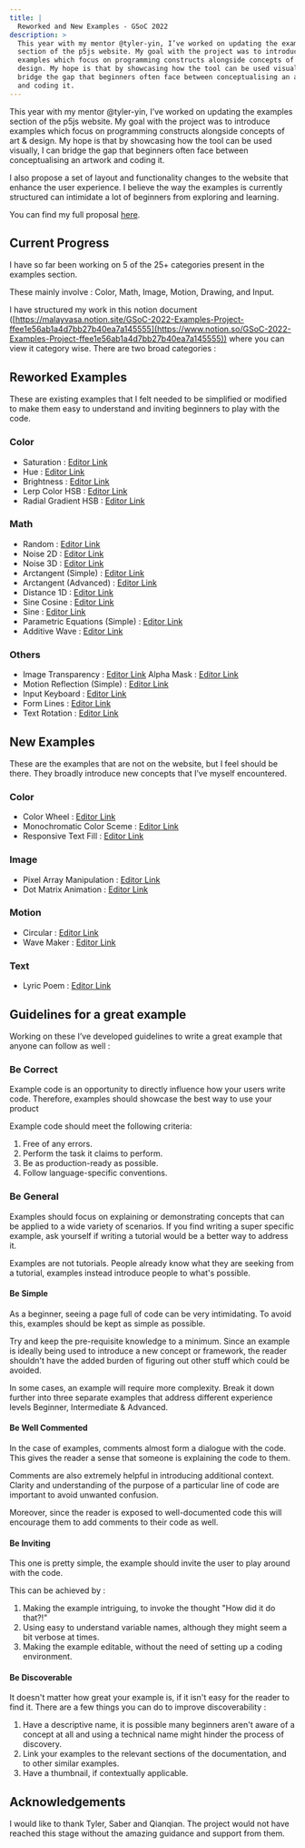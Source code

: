 ```yaml
---
title: |
  Reworked and New Examples - GSoC 2022
description: >
  This year with my mentor @tyler-yin, I’ve worked on updating the examples
  section of the p5js website. My goal with the project was to introduce
  examples which focus on programming constructs alongside concepts of art &
  design. My hope is that by showcasing how the tool can be used visually, I can
  bridge the gap that beginners often face between conceptualising an artwork
  and coding it.
---
```



This year with my mentor @tyler-yin, I’ve worked on updating the examples section of the p5js website. My goal with the project was to introduce examples which focus on programming constructs alongside concepts of art & design. My hope is that by showcasing how the tool can be used visually, I can bridge the gap that beginners often face between conceptualising an artwork and coding it.

I also propose a set of layout and functionality changes to the website that enhance the user experience. I believe the way the examples is currently structured can intimidate a lot of beginners from exploring and learning.

You can find my full proposal [here](https://summerofcode.withgoogle.com/media/user/bad5e07f0969/proposal/gAAAAABjD1624v_zls-M-HNtpmsqjHRz0xzwXQuSzMLP3JgcdJ2uEMqJ5r4URH1Gk4qmJFMhS3f2zuuAvFglM-TFS2VWbtQGjccnF3FzmW6FwG1T4l6Y9I4=.pdf).

## Current Progress

I have so far been working on 5 of the 25+ categories present in the examples section.

These mainly involve : Color, Math, Image, Motion, Drawing, and Input.

I have structured my work in this notion document ([https://malayvasa.notion.site/GSoC-2022-Examples-Project-ffee1e56ab1a4d7bb27b40ea7a145555](https://www.notion.so/GSoC-2022-Examples-Project-ffee1e56ab1a4d7bb27b40ea7a145555)) where you can view it category wise. There are two broad categories :

## Reworked Examples

These are existing examples that I felt needed to be simplified or modified to make them easy to understand and inviting beginners to play with the code.

### Color

* Saturation : [Editor Link](https://editor.p5js.org/malayvasa2001/sketches/D_diJGx3z)
* Hue : [Editor Link](https://editor.p5js.org/malayvasa2001/sketches/cp-vOyVaN)
* Brightness : [Editor Link](https://editor.p5js.org/malayvasa2001/sketches/ePCMD0Qva)
* Lerp Color HSB : [Editor Link](https://editor.p5js.org/malayvasa2001/sketches/MXJuQ6PXQ)
* Radial Gradient HSB : [Editor Link](https://editor.p5js.org/malayvasa2001/sketches/oLbAZAYiu)

### Math

* Random : [Editor Link](https://editor.p5js.org/malayvasa2001/sketches/q4UHuGgOf)
* Noise 2D : [Editor Link](https://editor.p5js.org/malayvasa2001/sketches/vMJrphk9M)
* Noise 3D : [Editor Link](https://editor.p5js.org/malayvasa2001/sketches/lk1oVQzbx)
* Arctangent (Simple) : [Editor Link](https://editor.p5js.org/malayvasa2001/sketches/jaiw_N5sb)
* Arctangent (Advanced) : [Editor Link](https://editor.p5js.org/malayvasa2001/sketches/2yRK0w1q6)
* Distance 1D : [Editor Link](https://editor.p5js.org/malayvasa2001/sketches/UL3NmUPa6)
* Sine Cosine : [Editor Link](https://editor.p5js.org/malayvasa2001/sketches/pGHOS_8ks)
* Sine : [Editor Link](https://editor.p5js.org/malayvasa2001/sketches/fP-4RSNHR)
* Parametric Equations (Simple) : [Editor Link](https://editor.p5js.org/malayvasa/sketches/7oeYm1cPy)
* Additive Wave : [Editor Link](https://editor.p5js.org/malayvasa2001/sketches/O_mktBiqU)

### Others

* Image
  Transparency : [Editor Link](https://editor.p5js.org/malayvasa2001/sketches/FHFm3jHQv)
  Alpha Mask : [Editor Link](https://editor.p5js.org/malayvasa2001/sketches/CARbnWpzw)
* Motion
  Reflection (Simple) : [Editor Link](https://editor.p5js.org/malayvasa2001/sketches/jtmKm8sRx)
* Input
  Keyboard : [Editor Link](https://editor.p5js.org/malayvasa2001/sketches/Pi2EyKvlg)
* Form
  Lines : [Editor Link](https://editor.p5js.org/malayvasa2001/sketches/MgithbMo6)
* Text
  Rotation : [Editor Link](https://editor.p5js.org/malayvasa2001/sketches/QkPp1hvsd)

## New Examples

These are the examples that are not on the website, but I feel should be there. They broadly introduce new concepts that I’ve myself encountered.

### Color

* Color Wheel : [Editor Link](https://editor.p5js.org/malayvasa2001/sketches/9K5GEkGT9)
* Monochromatic Color Sceme : [Editor Link](https://editor.p5js.org/malayvasa2001/sketches/lomRnGCUd)
* Responsive Text Fill : [Editor Link](https://editor.p5js.org/malayvasa2001/sketches/wAO-2_vcL)

### Image

* Pixel Array Manipulation : [Editor Link](https://editor.p5js.org/malayvasa2001/sketches/YTy8LlSFq)
* Dot Matrix Animation : [Editor Link](https://editor.p5js.org/malayvasa2001/sketches/nDxraaJ8u)

### Motion

* Circular : [Editor Link](https://editor.p5js.org/malayvasa2001/sketches/vpNF676Z5)
* Wave Maker : [Editor Link](https://editor.p5js.org/malayvasa2001/sketches/zNeDx6t7M)

### Text

* Lyric Poem : [Editor Link](https://editor.p5js.org/malayvasa2001/sketches/aC1oUxpAo)

## Guidelines for a great example

Working on these I’ve developed guidelines to write a great example that anyone can follow as well :

### Be Correct

Example code is an opportunity to directly influence how your users write code. Therefore, examples should showcase the best way to use your product

Example code should meet the following criteria:

1. Free of any errors.
2. Perform the task it claims to perform.
3. Be as production-ready as possible.
4. Follow language-specific conventions.

### Be General

Examples should focus on explaining or demonstrating concepts that can be applied to a wide variety of scenarios. If you find writing a super specific example, ask yourself if writing a tutorial would be a better way to address it.

Examples are not tutorials. People already know what they are seeking from a tutorial, examples instead introduce people to what's possible.

#### Be Simple

As a beginner, seeing a page full of code can be very intimidating. To avoid this, examples should be kept as simple as possible.

Try and keep the pre-requisite knowledge to a minimum. Since an example is ideally being used to introduce a new concept or framework, the reader shouldn't have the added burden of figuring out other stuff which could be avoided.

In some cases, an example will require more complexity. Break it down further into three separate examples that address different experience levels Beginner, Intermediate & Advanced.

#### Be Well Commented

In the case of examples, comments almost form a dialogue with the code. This gives the reader a sense that someone is explaining the code to them.

Comments are also extremely helpful in introducing additional context. Clarity and understanding of the purpose of a particular line of code are important to avoid unwanted confusion.

Moreover, since the reader is exposed to well-documented code this will encourage them to add comments to their code as well.

#### Be Inviting

This one is pretty simple, the example should invite the user to play around with the code.

This can be achieved by :

1. Making the example intriguing, to invoke the thought "How did it do that?!"
2. Using easy to understand variable names, although they might seem a bit verbose at times.
3. Making the example editable, without the need of setting up a coding environment.

#### Be Discoverable

It doesn't matter how great your example is, if it isn't easy for the reader to find it. There are a few things you can do to improve discoverability :

1. Have a descriptive name, it is possible many beginners aren't aware of a concept at all and using a technical name might hinder the process of discovery.
2. Link your examples to the relevant sections of the documentation, and to other similar examples.
3. Have a thumbnail, if contextually applicable.

## Acknowledgements

I would like to thank Tyler, Saber and Qianqian. The project would not have reached this stage without the amazing guidance and support from them.
